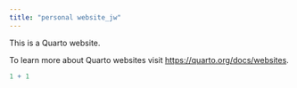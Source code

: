 ```yaml
---
title: "personal website_jw"
---
```


This is a Quarto website.

To learn more about Quarto websites visit <https://quarto.org/docs/websites>.

```r
1 + 1
```
